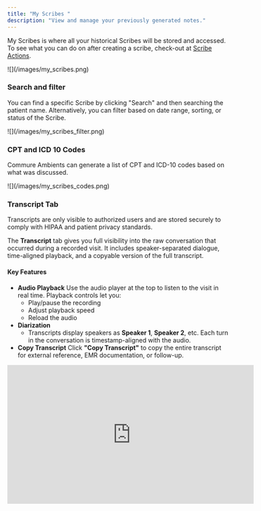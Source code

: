 ```yaml
---
title: "My Scribes "
description: "View and manage your previously generated notes."
---
```


My Scribes is where all your historical Scribes will be stored and accessed. To see what you can do on after creating a scribe, check-out at [Scribe Actions](/basics/scribe-actions).

<Frame>
  ![](/images/my_scribes.png)
</Frame>

### Search and filter

You can find a specific Scribe by clicking "Search" and then searching the patient name. Alternatively, you can filter based on date range, sorting, or status of the Scribe.

<Frame>
  ![](/images/my_scribes_filter.png)
</Frame>

### CPT and ICD 10 Codes

Commure Ambients can generate a list of CPT and ICD-10 codes based on what was discussed.

<Frame>
  ![](/images/my_scribes_codes.png)
</Frame>

### Transcript Tab

<Note>
  Transcripts are only visible to authorized users and are stored securely to comply with HIPAA and patient privacy standards.
</Note>

The **Transcript** tab gives you full visibility into the raw conversation that occurred during a recorded visit. It includes speaker-separated dialogue, time-aligned playback, and a copyable version of the full transcript.

#### Key Features

- **Audio Playback**
  Use the audio player at the top to listen to the visit in real time. Playback controls let you:
  - Play/pause the recording
  - Adjust playback speed
  - Reload the audio
- **Diarization**
  - Transcripts display speakers as **Speaker 1**, **Speaker 2**, etc. Each turn in the conversation is timestamp-aligned with the audio.
- **Copy Transcript**
  Click **"Copy Transcript"** to copy the entire transcript for external reference, EMR documentation, or follow-up.

<iframe width="560" height="315" src="https://www.youtube.com/embed/0naU8_qaW9s?si=icPaYNFhV3-4TUUb" title="YouTube video player" frameborder="0" allow="accelerometer; autoplay; clipboard-write; encrypted-media; gyroscope; picture-in-picture; web-share" referrerpolicy="strict-origin-when-cross-origin" allowfullscreen />

---

### Scribe Statuses

| **Status**     | **Description**                                                                                                                                                                                                                                                                                                          |
| :------------- | :----------------------------------------------------------------------------------------------------------------------------------------------------------------------------------------------------------------------------------------------------------------------------------------------------------------------- |
| **Uploading**  | The scribe is currently uploading the audio or data. A progress percentage is displayed to indicate the upload status. If the upload takes more than 30 seconds, the status automatically changes to “Offline.”                                                                                                          |
| **Offline**    | This status appears when the upload has taken longer than 30 seconds, possibly due to a network delay or issue. The user may be prompted to retry the upload using cached audio data if available.                                                                                                                       |
| **Processing** | The audio has been uploaded and is now being processed by the backend (Commure). The AI model is actively generating the note based on the uploaded content.                                                                                                                                                             |
| **Generated**  | The note has been successfully generated by the AI model and is now available for review and editing by the user.                                                                                                                                                                                                        |
| **Error**      | A backend error has occurred that prevents the note or part of the note from being generated. The user is encouraged to contact support for assistance.                                                                                                                                                                  |
| **Syncing**    | This status appears when the user initiates synchronization with the Electronic Health Record (EHR) system. It indicates that the syncing process is currently in progress.                                                                                                                                              |
| **In EHR**     | The note has been successfully synced with the EHR system. This status confirms that the content is now stored in the medical record.                                                                                                                                                                                    |
| **Sync Error** | An error occurred during the synchronization process with the EHR. The user may need to retry or contact support.                                                                                                                                                                                                        |
| **With MDS**   | The note has been sent to the Medical Decision Support (MDS) team or system for further review or action.                                                                                                                                                                                                                |
| **Paused**     | The visit has been paused. This status appears only in the visit list, not in the “My Scribes” list. The user can click on the paused visit to resume or end it.                                                                                                                                                         |
| **Unassigned** | This status is used when a new patient has arrived (e.g., in the emergency department) but has not yet been assigned to a provider within the app. There may be a lag between when a patient is assigned in the EHR and when the app reflects the update. Users can filter the visit list to locate unassigned patients. |